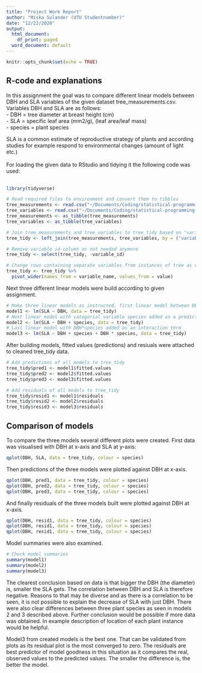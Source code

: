 ```yaml
---
title: "Project Work Report"
author: "Miska Sulander (UTU Studentnumber)"
date: "12/22/2020"
output:
  html_document:
    df_print: paged
  word_document: default
---
```


```r
knitr::opts_chunk$set(echo = TRUE)
```

## R-code and explanations

In this assignment the goal was to compare different linear models between DBH and SLA variables of the given dataset tree_measurements.csv. Variables DBH and SLA are as follows:\
- DBH = tree diameter at breast height (cm)\
- SLA = specific leaf area (mm2/g), (leaf area/leaf mass)\
- species = plant species\

SLA is a common estimate of reproductive strategy of plants and according studies for example respond to environmental changes (amount of light etc.)\
\
For loading the given data to RStudio and tidying it the following code was used:\
\
```r
library(tidyverse)

# Read required files to environment and convert them to tibbles
tree_measurements <- read.csv("~/Documents/Coding/statistical-programming-project-work-2020/tree_measurements.csv")
tree_variables <- read.csv("~/Documents/Coding/statistical-programming-project-work-2020/tree_variables.csv")
tree_measurements <- as_tibble(tree_measurements)
tree_variables <- as_tibble(tree_variables)

# Join tree_measurements and tree_variables to tree_tidy based on "variable_id"
tree_tidy <- left_join(tree_measurements, tree_variables, by = ("variable_id"))

# Remove variable id-column as not needed anymore
tree_tidy <- select(tree_tidy, -variable_id)

# Change rows containing separate variables from instances of tree as columns in tibble for obtaining cleaner data
tree_tidy <- tree_tidy %>%
  pivot_wider(names_from = variable_name, values_from = value)

```

Next three different linear models were build according to given assignment.

```r
# Make three linear models as instructed, first linear model between DBH and SLA
model1 <- lm(SLA ~ DBH, data = tree_tidy)
# Next linear model with categorial variable species added as a predictor
model2 <- lm(SLA ~ DBH + species, data = tree_tidy)
# Last linear model with DBH*species added as an interaction term
model3 <- lm(SLA ~ DBH + species + DBH * species, data = tree_tidy)

```

After building models, fitted values (predictions) and resiuals were attached to cleaned tree_tidy data.

```r
# Add predictions of all models to tree_tidy
tree_tidy$pred1 <- model1$fitted.values
tree_tidy$pred2 <- model2$fitted.values
tree_tidy$pred3 <- model3$fitted.values

# Add residuals of all models to tree_tidy
tree_tidy$resid1 <- model1$residuals
tree_tidy$resid2 <- model2$residuals
tree_tidy$resid3 <- model3$residuals
```

## Comparison of models

To compare the three models several different plots were created. First data was visualised with DBH at x-axis and
SLA at y-axis:

```r
qplot(DBH, SLA, data = tree_tidy, colour = species)
```

Then predictions of the three models were plotted against DBH at x-axis.

```r
qplot(DBH, pred1, data = tree_tidy, colour = species)
qplot(DBH, pred2, data = tree_tidy, colour = species)
qplot(DBH, pred3, data = tree_tidy, colour = species)
```

And finally residuals of the three models built were plotted against DBH at x-axis.

```r
qplot(DBH, resid1, data = tree_tidy, colour = species)
qplot(DBH, resid1, data = tree_tidy, colour = species)
qplot(DBH, resid1, data = tree_tidy, colour = species)
```

Model summaries were also examined.

```r
# Check model summaries
summary(model1)
summary(model2)
summary(model3)
```

The clearest conclusion based on data is that bigger the DBH (the diameter) is, smaller the SLA gets. The correlation between DBH and SLA is therefore negative. Reasons to that may be diverse and as there is a correlation to be seen, it is not possible to explain the decrease of SLA with just DBH. There were also clear differences between three plant species as seen in models 2 and 3 described above. Further conclusion would be possible if more data was obtained. In example description of location of each plant instance would be helpful.

Model3 from created models is the best one. That can be validated from plots as its residual plot is the most converged to zero. The residuals are best predictor of model goodness in this situation as it compares the real, observed values to the predicted values. The smaller the difference is, the better the model.
